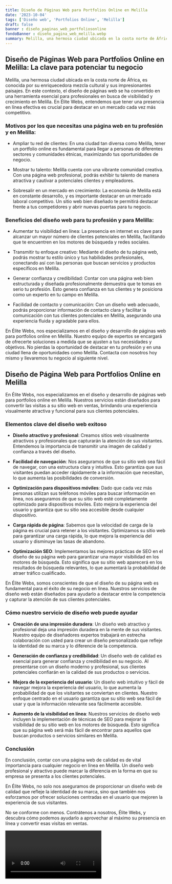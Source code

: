 ```yaml
---
title: Diseño de Páginas Web para Portfolios Online en Melilla
date: '2023-10-04'
tags: ['Diseño web', 'Portfolios Online', 'Melilla']
draft: false
banner : diseño_paginas_web_portfoliosonline
fondoBanner : diseño_pagina_web_melilla.webp
summary: Melilla, una hermosa ciudad ubicada en la costa norte de África, es conocida por su enriquecedora mezcla cultural y sus impresionantes paisajes. En este contexto, el diseño de páginas web se ha convertido en una herramienta esencial para profesionales en busca de visibilidad y crecimiento en Melilla. En Élite Webs, entendemos que tener una presencia en línea efectiva es crucial para destacar en un mercado cada vez más competitivo.
---
```


## Diseño de Páginas Web para Portfolios Online en Melilla: La clave para potenciar tu negocio

Melilla, una hermosa ciudad ubicada en la costa norte de África, es conocida por su enriquecedora mezcla cultural y sus impresionantes paisajes. En este contexto, el diseño de páginas web se ha convertido en una herramienta esencial para profesionales en busca de visibilidad y crecimiento en Melilla. En Élite Webs, entendemos que tener una presencia en línea efectiva es crucial para destacar en un mercado cada vez más competitivo.

### Motivos por los que necesitas una página web en tu profesión y en Melilla:

- Ampliar tu red de clientes: En una ciudad tan diversa como Melilla, tener un portfolio online es fundamental para llegar a personas de diferentes sectores y comunidades étnicas, maximizando tus oportunidades de negocio.

- Mostrar tu talento: Melilla cuenta con una vibrante comunidad creativa. Con una página web profesional, podrás exhibir tu talento de manera atractiva y cautivar a potenciales clientes y empleadores.

- Sobresalir en un mercado en crecimiento: La economía de Melilla está en constante desarrollo, y es importante destacar en un mercado laboral competitivo. Un sitio web bien diseñado te permitirá destacar frente a tus competidores y abrir nuevas puertas para tu negocio.

### Beneficios del diseño web para tu profesión y para Melilla:

- Aumentar tu visibilidad en línea: La presencia en internet es clave para alcanzar un mayor número de clientes potenciales en Melilla, facilitando que te encuentren en los motores de búsqueda y redes sociales.

- Transmitir tu enfoque creativo: Mediante el diseño de tu página web, podrás mostrar tu estilo único y tus habilidades profesionales, conectando así con las personas que buscan servicios y productos específicos en Melilla.

- Generar confianza y credibilidad: Contar con una página web bien estructurada y diseñada profesionalmente demuestra que te tomas en serio tu profesión. Esto genera confianza en tus clientes y te posiciona como un experto en tu campo en Melilla.

- Facilidad de contacto y comunicación: Con un diseño web adecuado, podrás proporcionar información de contacto clara y facilitar la comunicación con tus clientes potenciales en Melilla, asegurando una experiencia fluida y agradable para ellos.

En Élite Webs, nos especializamos en el diseño y desarrollo de páginas web para portfolios online en Melilla. Nuestro equipo de expertos se encargará de ofrecerte soluciones a medida que se ajusten a tus necesidades y objetivos. No pierdas la oportunidad de destacar en tu profesión y en una ciudad llena de oportunidades como Melilla. Contacta con nosotros hoy mismo y llevaremos tu negocio al siguiente nivel.

<GifSeo />

<Cta />

## Diseño de Página Web para Portfolios Online en Melilla

En Élite Webs, nos especializamos en el diseño y desarrollo de páginas web para portfolios online en Melilla. Nuestros servicios están diseñados para convertir las visitas a su sitio web en ventas, brindando una experiencia visualmente atractiva y funcional para sus clientes potenciales.

### Elementos clave del diseño web exitoso

- **Diseño atractivo y profesional**: Creamos sitios web visualmente atractivos y profesionales que capturarán la atención de sus visitantes. Entendemos la importancia de transmitir una imagen de calidad y confianza a través del diseño.

- **Facilidad de navegación**: Nos aseguramos de que su sitio web sea fácil de navegar, con una estructura clara y intuitiva. Esto garantiza que sus visitantes puedan acceder rápidamente a la información que necesitan, lo que aumenta las posibilidades de conversión.

- **Optimización para dispositivos móviles**: Dado que cada vez más personas utilizan sus teléfonos móviles para buscar información en línea, nos aseguramos de que su sitio web esté completamente optimizado para dispositivos móviles. Esto mejora la experiencia del usuario y garantiza que su sitio sea accesible desde cualquier dispositivo.

- **Carga rápida de página**: Sabemos que la velocidad de carga de la página es crucial para retener a los visitantes. Optimizamos su sitio web para garantizar una carga rápida, lo que mejora la experiencia del usuario y disminuye las tasas de abandono.

- **Optimización SEO**: Implementamos las mejores prácticas de SEO en el diseño de su página web para garantizar una mayor visibilidad en los motores de búsqueda. Esto significa que su sitio web aparecerá en los resultados de búsqueda relevantes, lo que aumentará la probabilidad de atraer tráfico cualificado.

En Élite Webs, somos conscientes de que el diseño de su página web es fundamental para el éxito de su negocio en línea. Nuestros servicios de diseño web están diseñados para ayudarlo a destacar entre la competencia y capturar la atención de sus clientes potenciales.

### Cómo nuestro servicio de diseño web puede ayudar

- **Creación de una impresión duradera**: Un diseño web atractivo y profesional deja una impresión duradera en la mente de sus visitantes. Nuestro equipo de diseñadores expertos trabajará en estrecha colaboración con usted para crear un diseño personalizado que refleje la identidad de su marca y lo diferencie de la competencia.

- **Generación de confianza y credibilidad**: Un diseño web de calidad es esencial para generar confianza y credibilidad en su negocio. Al presentarse con un diseño moderno y profesional, sus clientes potenciales confiarán en la calidad de sus productos o servicios.

- **Mejora de la experiencia del usuario**: Un diseño web intuitivo y fácil de navegar mejora la experiencia del usuario, lo que aumenta la probabilidad de que los visitantes se conviertan en clientes. Nuestro enfoque centrado en el usuario garantiza que su sitio web sea fácil de usar y que la información relevante sea fácilmente accesible.

- **Aumento de la visibilidad en línea**: Nuestros servicios de diseño web incluyen la implementación de técnicas de SEO para mejorar la visibilidad de su sitio web en los motores de búsqueda. Esto significa que su página web será más fácil de encontrar para aquellos que buscan productos o servicios similares en Melilla.

### Conclusión

En conclusión, contar con una página web de calidad es de vital importancia para cualquier negocio en línea en Melilla. Un diseño web profesional y atractivo puede marcar la diferencia en la forma en que su empresa se presenta a los clientes potenciales.

En Élite Webs, no solo nos aseguramos de proporcionar un diseño web de calidad que refleje la identidad de su marca, sino que también nos esforzamos por ofrecer soluciones centradas en el usuario que mejoren la experiencia de sus visitantes.

No se conforme con menos. Contrátenos a nosotros, Élite Webs, y descubra cómo podemos ayudarlo a aprovechar al máximo su presencia en línea y convertir esas visitas en ventas.

<Video />

<CtaBot job='Portfolios Online' city='Melilla'/>

<Gmaps query='Melilla+españa+maps' />